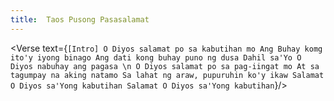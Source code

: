 ```yaml
---
title:  Taos Pusong Pasasalamat
---
```



<Verse text={`
[Intro]
O Diyos salamat po sa kabutihan mo
Ang Buhay komg ito'y iyong binago
Ang dati kong buhay puno ng dusa
Dahil sa'Yo O Diyos nabuhay ang pagasa
\n
O Diyos salamat po sa pag-iingat mo
At sa tagumpay na aking natamo
Sa lahat ng araw, pupuruhin ko'y ikaw
Salamat O Diyos sa'Yong kabutihan
Salamat O Diyos sa'Yong kabutihan
`}/>